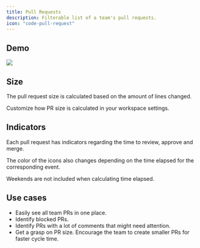 ```yaml
---
title: Pull Requests
description: Filterable list of a team's pull requests.
icon: "code-pull-request"
---
```



## Demo

<Frame>
  <img src="/images/pull-requests.png" />
</Frame>

## Size

The pull request size is calculated based on the amount of lines changed.

<PrSize color="#69DB7C" size="Tiny" label="< 20 lines changed." />
<PrSize color="#69DB7C" size="Small" label="20~100 lines changed." />
<PrSize color="#A6A7AB" size="Medium" label="100~250 lines changed." />
<PrSize color="#ff8787" size="Large" label="250~500 lines changed." />
<PrSize color="#ff8787" size="Huge" label="> 500 lines changed." />

Customize how PR size is calculated in your workspace settings.

## Indicators

Each pull request has indicators regarding the time to review, approve and merge.

<CardGroup cols={2}>
  <Card title="Review badge">
    <PrBadge color="#a6a7ab" type="no-review" />
    <PrBadge color="#a6a7ab" type="reviewed" />
    <PrBadge color="#a6a7ab" type="approved" />
    <PrBadge color="#C92A2A" type="merged-no-review" />
  </Card>
  <Card title="Merge badge">
    <PrBadge color="#a6a7ab" type="open" />
    <PrBadge color="#a6a7ab" type="merged" />
  </Card>
</CardGroup>

The color of the icons also changes depending on the time elapsed for the corresponding event.

<ColorBadge color="#51cf66" label="< 2 hours." />
<ColorBadge color="#a6a7ab" label="2~24 hours." />
<ColorBadge color="#fab005" label="24~48 hours." />
<ColorBadge color="#C92A2A" label="> 48 hours." marginBottom={20} />

<Info>Weekends are not included when calculating time elapsed.</Info>

## Use cases

- Easily see all team PRs in one place.
- Identify blocked PRs.
- Identify PRs with a lot of comments that might need attention.
- Get a grasp on PR size. Encourage the team to create smaller PRs for faster cycle time.

<CtaGetStarted />
